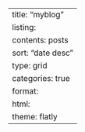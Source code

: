 ---
title: "myblog"
listing: 
    contents: posts
    sort: "date desc"
    type: grid
    categories: true
format:
  html:
    theme: flatly
---
